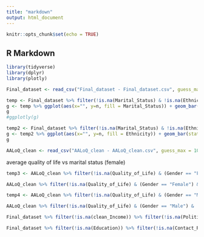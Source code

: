 ```yaml
---
title: "markdown"
output: html_document
---
```


```r
knitr::opts_chunk$set(echo = TRUE)
```

## R Markdown


```r
library(tidyverse)
library(dplyr)
library(plotly)
```

```r
Final_dataset <- read_csv("Final_dataset - Final_dataset.csv", guess_max = 1001)
```

```r
temp <- Final_dataset %>% filter(!is.na(Marital_Status) & !is.na(Ethnicity)) %>% count(Ethnicity, Marital_Status)
g <- temp %>% ggplot(aes(x="", y=n, fill = Marital_Status)) + geom_bar(stat = "identity") + coord_polar("y", start=0) + facet_wrap(~Ethnicity) + ggtitle("Marital status vs Ethnicity (Proportion)")
g
#ggplotly(g)
```

```r
temp2 <- Final_dataset %>% filter(!is.na(Marital_Status) & !is.na(Ethnicity)) %>% count(Marital_Status, Ethnicity)
g <- temp2 %>% ggplot(aes(x="", y=n, fill = Ethnicity)) + geom_bar(stat = "identity") + coord_polar("y", start=0) + facet_wrap(~Marital_Status) + ggtitle("Ethnicity vs Marital_Status (Proportion)")
g
```
```r
AALoQ_clean <- read_csv("AALoQ_clean - AALoQ_clean.csv", guess_max = 1001)
```


average quality of life vs marital status (female)

```r
temp3 <- AALoQ_clean %>% filter(!is.na(Quality_of_Life) & (Gender == "Female") & !is.na(Marital_Status)) %>% count(Marital_Status, Quality_of_Life) %>% group_by(Marital_Status) %>% summarise(prop = (sum(Quality_of_Life*n))/sum(n)) %>% ungroup()

AALoQ_clean %>% filter(!is.na(Quality_of_Life) & (Gender == "Female") & !is.na(Marital_Status)) %>% ggplot(aes(x=Marital_Status)) + geom_violin(aes(y=Quality_of_Life), position="dodge", alpha=0.5, outlier.colour="transparent") + ggtitle("average quality of life vs marital status (female)") + geom_point(data = temp3, aes(y = prop))
```
```r
temp4 <- AALoQ_clean %>% filter(!is.na(Quality_of_Life) & (Gender == "Male") & !is.na(Marital_Status)) %>% count(Marital_Status, Quality_of_Life) %>% group_by(Marital_Status) %>% summarise(prop = (sum(Quality_of_Life*n))/sum(n)) %>% ungroup()

AALoQ_clean %>% filter(!is.na(Quality_of_Life) & (Gender == "Male") & !is.na(Marital_Status)) %>% ggplot(aes(x=Marital_Status)) + geom_violin(aes(y=Quality_of_Life), position="dodge", alpha=0.5, outlier.colour="transparent") + ggtitle("average quality of life vs marital status (male)") + geom_point(data = temp4, aes(y = prop))
```


```r
Final_dataset %>% filter(!is.na(clean_Income)) %>% filter(!is.na(Politic_Donate)) %>% ggplot() + geom_bar(aes(x=clean_Income, fill=Politic_Donate), position = "fill") + coord_flip() + ggtitle('How Income Affects Political Donations')
```
```r
Final_dataset %>% filter(!is.na(Education)) %>% filter(!is.na(Contact_Rep)) %>% ggplot(aes(x = Education,fill = Contact_Rep)) + geom_bar(position = "fill") + coord_flip()
```
